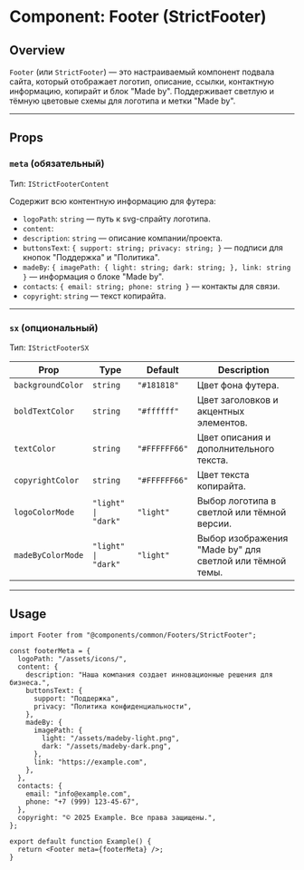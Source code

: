 # Component: Footer (StrictFooter)

## Overview
`Footer` (или `StrictFooter`) — это настраиваемый компонент подвала сайта, который отображает логотип, описание, ссылки, контактную информацию, копирайт и блок "Made by".
Поддерживает светлую и тёмную цветовые схемы для логотипа и метки "Made by".

---

## Props

### `meta` (обязательный)
Тип: `IStrictFooterContent`

Содержит всю контентную информацию для футера:
- `logoPath`: `string` — путь к svg-спрайту логотипа.
- `content`:
- `description`: `string` — описание компании/проекта.
- `buttonsText`: `{ support: string; privacy: string; }` — подписи для кнопок "Поддержка" и "Политика".
- `madeBy`: `{ imagePath: { light: string; dark: string; }, link: string }` — информация о блоке "Made by".
- `contacts`: `{ email: string; phone: string }` — контакты для связи.
- `copyright`: `string` — текст копирайта.

---

### `sx` (опциональный)
Тип: `IStrictFooterSX`

| Prop               | Type     | Default     | Description |
|--------------------|----------|-------------|-------------|
| `backgroundColor`  | `string` | `"#181818"` | Цвет фона футера. |
| `boldTextColor`    | `string` | `"#ffffff"` | Цвет заголовков и акцентных элементов. |
| `textColor`        | `string` | `"#FFFFFF66"` | Цвет описания и дополнительного текста. |
| `copyrightColor`   | `string` | `"#FFFFFF66"` | Цвет текста копирайта. |
| `logoColorMode`    | `"light" \| "dark"` | `"light"` | Выбор логотипа в светлой или тёмной версии. |
| `madeByColorMode`  | `"light" \| "dark"` | `"light"` | Выбор изображения "Made by" для светлой или тёмной темы. |

---

## Usage

```tsx
import Footer from "@components/common/Footers/StrictFooter";

const footerMeta = {
  logoPath: "/assets/icons/",
  content: {
    description: "Наша компания создает инновационные решения для бизнеса.",
    buttonsText: {
      support: "Поддержка",
      privacy: "Политика конфиденциальности",
    },
    madeBy: {
      imagePath: {
        light: "/assets/madeby-light.png",
        dark: "/assets/madeby-dark.png",
      },
      link: "https://example.com",
    },
  },
  contacts: {
    email: "info@example.com",
    phone: "+7 (999) 123-45-67",
  },
  copyright: "© 2025 Example. Все права защищены.",
};

export default function Example() {
  return <Footer meta={footerMeta} />;
}
